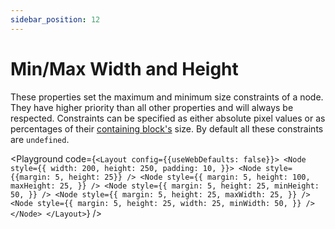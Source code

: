 ```yaml
---
sidebar_position: 12
---
```



# Min/Max Width and Height

These properties set the maximum and minimum size constraints of a node.
They have higher priority than all other properties and will always be respected.
Constraints can be specified as either absolute pixel values or as percentages of their
[containing block's](/docs/advanced/containing-block) size. By default all these constraints are `undefined`.

<Playground code={`<Layout config={{useWebDefaults: false}}>
  <Node
    style={{
      width: 200,
      height: 250,
      padding: 10,
    }}>
    <Node style={{margin: 5, height: 25}} />
    <Node
      style={{
        margin: 5,
        height: 100,
        maxHeight: 25,
      }}
    />
    <Node
      style={{
        margin: 5,
        height: 25,
        minHeight: 50,
      }}
    />
    <Node
      style={{
        margin: 5,
        height: 25,
        maxWidth: 25,
      }}
    />
    <Node
      style={{
        margin: 5,
        height: 25,
        width: 25,
        minWidth: 50,
      }}
    />
  </Node>
</Layout>`} />
